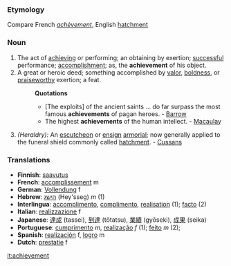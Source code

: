 ===Etymology===
Compare French ''[[achèvement]]'', English [[hatchment]]
===Noun===
#The act of [[achieving]] or performing; an obtaining by exertion; [[successful]] performance; [[accomplishment]]; as, the '''achievement''' of his object.
# A great or heroic deed; something accomplished by [[valor]], [[boldness]], or [[praiseworthy]] exertion; a feat.
#:'''Quotations'''
#:*[The exploits] of the ancient saints ... do far surpass the most famous '''achievements''' of pagan heroes. - [[Barrow]]
#:*The highest '''achievements''' of the human intellect. - [[Macaulay]]
#''(Heraldry):'' An [[escutcheon]] or [[ensign]] [[armorial]]; now generally applied to the funeral shield commonly called [[hatchment]]. - [[Cussans]]

=== Translations ===
*'''Finnish''': [[saavutus]]
*'''French''': [[accomplissement]] m
*'''German''': [[Vollendung]] f
*'''Hebrew''': [[הישג]] (Hey'sseg) ''m'' (1)
*'''Interlingua''': [[accomplimento]], [[complimento]], [[realisation]] (1); [[facto]] (2)
*'''Italian''': [[realizzazione]] f
*'''Japanese''': [[達成]] (tassei), [[到達]] (tōtatsu), [[業績]] (gyōseki), [[成果]] (seika)
*'''Portuguese''': [[cumprimento]] ''m'', [[realização]] ''f'' (1); [[feito]] ''m'' (2); 
*'''Spanish''': [[realización]] f, [[logro]] m
*'''Dutch''': [[prestatie]] f

[[it:achievement]]